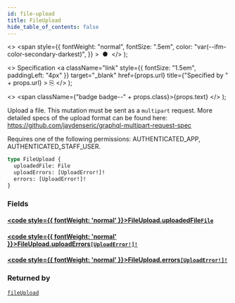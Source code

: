 ```yaml
---
id: file-upload
title: FileUpload
hide_table_of_contents: false
---
```


  <>
    <span
      style={{
        fontWeight: "normal",
        fontSize: ".5em",
        color: "var(--ifm-color-secondary-darkest)",
      }}
    >
      &nbsp;●&nbsp;
    </span>
  </>
);

  <>
    Specification
    <a
      className="link"
      style={{ fontSize: "1.5em", paddingLeft: "4px" }}
      target="\_blank"
      href={props.url}
      title={"Specified by " + props.url}
    >
      ⎘
    </a>
  </>
);

  <>
    <span className={"badge badge--" + props.class}>{props.text}</span>
  </>
);

Upload a file. This mutation must be sent as a `multipart` request. More detailed specs of the upload format can be found here: https://github.com/jaydenseric/graphql-multipart-request-spec

Requires one of the following permissions: AUTHENTICATED_APP, AUTHENTICATED_STAFF_USER.

```graphql
type FileUpload {
  uploadedFile: File
  uploadErrors: [UploadError!]!
  errors: [UploadError!]!
}
```

### Fields

#### [<code style={{ fontWeight: 'normal' }}>FileUpload.<b>uploadedFile</b></code>](#)<Bullet />[`File`](../../../storefront/miscellaneous/objects/file) <Badge class="secondary" text="object"/>

>

#### [<code style={{ fontWeight: 'normal' }}>FileUpload.<b>uploadErrors</b></code>](#)<Bullet />[`[UploadError!]!`](../../../storefront/miscellaneous/objects/upload-error) <Badge class="secondary" text="non-null"/> <Badge class="secondary" text="object"/>

>

#### [<code style={{ fontWeight: 'normal' }}>FileUpload.<b>errors</b></code>](#)<Bullet />[`[UploadError!]!`](../../../storefront/miscellaneous/objects/upload-error) <Badge class="secondary" text="non-null"/> <Badge class="secondary" text="object"/>

>

### Returned by

[`fileUpload`](../../../storefront/miscellaneous/mutations/file-upload) <Badge class="secondary" text="mutation"/>
